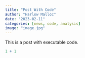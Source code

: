 ```yaml
---
title: "Post With Code"
author: "Harlow Malloc"
date: "2023-02-11"
categories: [news, code, analysis]
image: "image.jpg"
---
```


This is a post with executable code.

```r
1 + 1
```

